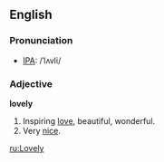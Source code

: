 ==English==
===Pronunciation===
*[[IPA]]: /ˈlʌvli/

===Adjective===
'''lovely'''
# Inspiring [[love]], beautiful, wonderful.
# Very [[nice]].

[[ru:Lovely]]